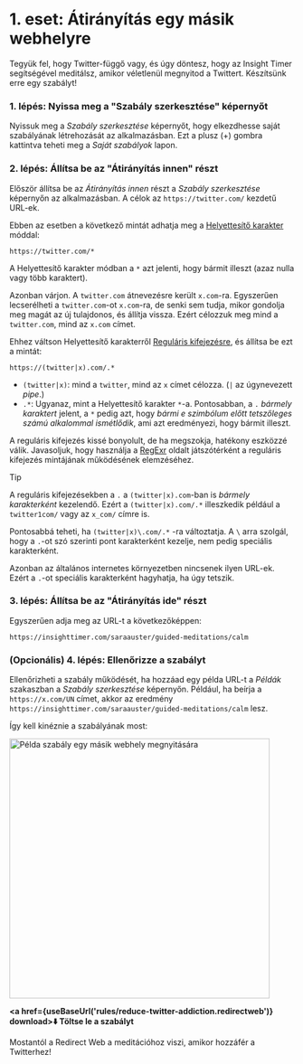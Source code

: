 
# 1. eset: Átirányítás egy másik webhelyre

Tegyük fel, hogy Twitter-függő vagy, és úgy döntesz, hogy az Insight Timer segítségével meditálsz, amikor véletlenül megnyitod a Twittert. Készítsünk erre egy szabályt!

### 1. lépés: Nyissa meg a "Szabály szerkesztése" képernyőt

Nyissuk meg a *Szabály szerkesztése* képernyőt, hogy elkezdhesse saját szabályának létrehozását az alkalmazásban. Ezt a plusz (+) gombra kattintva teheti meg a *Saját szabályok* lapon.

### 2. lépés: Állítsa be az "Átirányítás innen" részt

Először állítsa be az *Átirányítás innen* részt a *Szabály szerkesztése* képernyőn az alkalmazásban. A célok az `https://twitter.com/` kezdetű URL-ek.

Ebben az esetben a következő mintát adhatja meg a [Helyettesítő karakter](rule-settings#url-pattern-wildcard) móddal:

```
https://twitter.com/*
```

A Helyettesítő karakter módban a `*` azt jelenti, hogy bármit illeszt (azaz nulla vagy több karaktert).

Azonban várjon. A `twitter.com` átnevezésre került `x.com`-ra. Egyszerűen lecserélheti a `twitter.com`-ot `x.com`-ra, de senki sem tudja, mikor gondolja meg magát az új tulajdonos, és állítja vissza. Ezért célozzuk meg mind a `twitter.com`, mind az `x.com` címet.

Ehhez váltson Helyettesítő karakterről [Reguláris kifejezésre](rule-settings#url-pattern-regular-expression), és állítsa be ezt a mintát:

```
https://(twitter|x).com/.*
```

* `(twitter|x)`: mind a `twitter`, mind az `x` címet célozza. (`|` az úgynevezett *pipe*.)
* `.*`: Ugyanaz, mint a Helyettesítő karakter `*`-a. Pontosabban, a `.` *bármely karaktert* jelent, a `*` pedig azt, hogy *bármi e szimbólum előtt tetszőleges számú alkalommal ismétlődik*, ami azt eredményezi, hogy bármit illeszt.

A reguláris kifejezés kissé bonyolult, de ha megszokja, hatékony eszközzé válik. Javasoljuk, hogy használja a [RegExr](https://regexr.com) oldalt játszótérként a reguláris kifejezés mintájának működésének elemzéséhez.

> [!TIP]
> A reguláris kifejezésekben a `.` a `(twitter|x).com`-ban is *bármely karakterként* kezelendő. Ezért a `(twitter|x).com/.*` illeszkedik például a `twitter1com/` vagy az `x_com/` címre is.
> 
> Pontosabbá teheti, ha `(twitter|x)\.com/.*` -ra változtatja. A `\` arra szolgál, hogy a `.`-ot szó szerinti pont karakterként kezelje, nem pedig speciális karakterként.
> 
> Azonban az általános internetes környezetben nincsenek ilyen URL-ek. Ezért a `.`-ot speciális karakterként hagyhatja, ha úgy tetszik.

### 3. lépés: Állítsa be az "Átirányítás ide" részt

Egyszerűen adja meg az URL-t a következőképpen:

```
https://insighttimer.com/saraauster/guided-meditations/calm
```

### (Opcionális) 4. lépés: Ellenőrizze a szabályt

Ellenőrizheti a szabály működését, ha hozzáad egy példa URL-t a *Példák* szakaszban a *Szabály szerkesztése* képernyőn. Például, ha beírja a `https://x.com/UN` címet, akkor az eredmény `https://insighttimer.com/saraauster/guided-meditations/calm` lesz.

Így kell kinéznie a szabályának most:

<Image src={RuleCreationOpenAnotherWebsiteRulePreview} alt="Példa szabály egy másik webhely megnyitására" height="460" hasRoundedCorners hasShadow />

**<a href={useBaseUrl('rules/reduce-twitter-addiction.redirectweb')} download>⬇️ Töltse le a szabályt</a>**

Mostantól a Redirect Web a meditációhoz viszi, amikor hozzáfér a Twitterhez!
